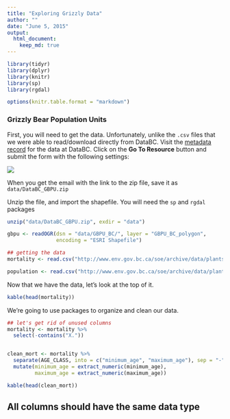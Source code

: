 ```yaml
---
title: "Exploring Grizzly Data"
author: ""
date: "June 5, 2015"
output:
  html_document:
    keep_md: true
---
```


```r
library(tidyr)
library(dplyr)
library(knitr)
library(sp)
library(rgdal)

options(knitr.table.format = "markdown")
```


### Grizzly Bear Population Units

First, you will need to get the data. Unfortunately, unlike the `.csv` files 
that we were able to read/download directly from DataBC. Visit the [metadata record](http://catalogue.data.gov.bc.ca/dataset/grizzly-bear-population-units/resource/7a7713f9-bcbd-46b8-968a-03d343d367fb) for the data at DataBC. Click on the 
**Go To Resource** button and submit the form with the following settings:

![](img/Griz_form.png)

When you get the email with the link to the zip file, save it as `data/DataBC_GBPU.zip`

Unzip the file, and import the shapefile. You will need the `sp` and `rgdal` packages

```r

unzip("data/DataBC_GBPU.zip", exdir = "data")

gbpu <- readOGR(dsn = "data/GBPU_BC/", layer = "GBPU_BC_polygon", 
                encoding = "ESRI Shapefile")
```


```r
## getting the data
mortality <- read.csv("http://www.env.gov.bc.ca/soe/archive/data/plants-and-animals/2012_Grizzly_Status/Grizzly_bear_mortality_history.csv")

population <- read.csv("http://www.env.gov.bc.ca/soe/archive/data/plants-and-animals/2012_Grizzly_Status/Grizzly_population_estimate_2012.csv")


```


Now that we have the data, let's look at the top of it. 

```r
kable(head(mortality))
```

We're going to use packages to organize and clean our data.

```r


## let's get rid of unused columns
mortality <- mortality %>% 
  select(-contains("X."))


clean_mort <- mortality %>%
  separate(AGE_CLASS, into = c("minimum_age", "maximum_age"), sep = "-", extra = "merge") %>% 
  mutate(minimum_age = extract_numeric(minimum_age),
         maximum_age = extract_numeric(maximum_age))

kable(head(clean_mort))
```




## All columns should have the same data type
